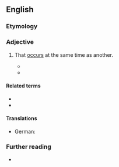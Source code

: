 ==English==

===Etymology===
{{prefix|en|co|morbid}}

===Adjective===
{{en-adj|-}}

# {{lb|en|medicine|of a disease or symptom}} That [[occur]]s at the same time as another.
#* {{quote-book
|lang=en
|passage=Research shows that depression is often '''comorbid''' with other psychiatric and physical illnesses
|url=http://books.google.com/books?id=rG6kP5uy2Q4C&pg=PA193&dq=comorbid&lr=&as_brr=1&ei=d5X5SuzMK6O8zgS2ydHdDg#v=onepage&q=comorbid&f=false
|title=Healthy People 2000
|year=2000}}
#* {{quote-book
|lang=en
|passage=They found that PTSD (50,3% men, 36.5% women), alcohol dependence (60.5% men, 8.1% women) and '''comorbid''' alcohol dependence and PTSD (69.6% men, 11.7% women) were common.
|url=http://books.google.com/books?id=2SXuXnlz3PgC&pg=PA151&dq=comorbid&lr=&as_brr=1&ei=FZX5SrflN4XgyAT_kJjlDg#v=onepage&q=comorbid&f=false
|title=Mental Health Atlas 2005
|year=2005
}}

====Related terms====
* {{l|en|comorbidly}}
* {{l|en|comorbidity}}

====Translations====
{{trans-top}}
* German: {{t+|de|komorbid}}
{{trans-mid}}
{{trans-bottom}}

===Further reading===
* {{R:OneLook}}